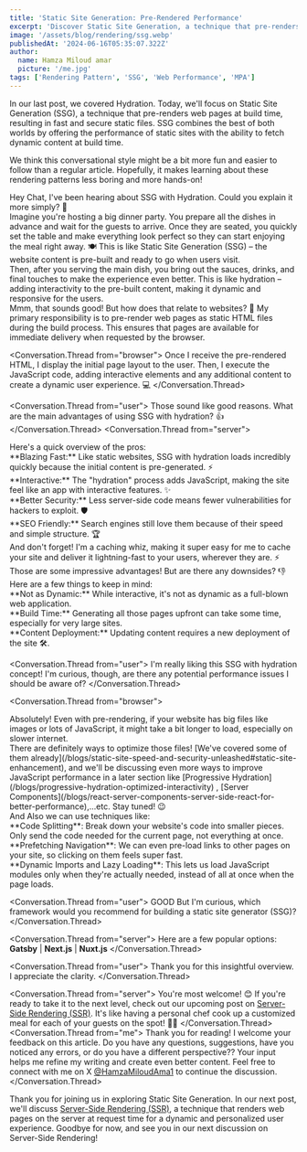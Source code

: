 ```yaml
---
title: 'Static Site Generation: Pre-Rendered Performance'
excerpt: 'Discover Static Site Generation, a technique that pre-renders pages at build time for optimal performance.'
image: '/assets/blog/rendering/ssg.webp'
publishedAt: '2024-06-16T05:35:07.322Z'
author:
  name: Hamza Miloud amar
  picture: '/me.jpg'
tags: ['Rendering Pattern', 'SSG', 'Web Performance', 'MPA']
---
```


In our last post, we covered Hydration. Today, we'll focus on Static Site Generation (SSG), a technique that pre-renders web pages at build time, resulting in fast and secure static files. SSG combines the best of both worlds by offering the performance of static sites with the ability to fetch dynamic content at build time.

We think this conversational style might be a bit more fun and easier to follow than a regular article. Hopefully, it makes learning about these rendering patterns less boring and more hands-on!

<Conversation>
  <Conversation.Thread from="user">Hey Chat, I've been hearing about SSG with Hydration. Could you explain it more simply? 🤔</Conversation.Thread>
<Conversation.Thread from="narrator">
  <div>
Imagine you're hosting a big dinner party. You prepare all the dishes in advance and wait for the guests to arrive. Once they are seated, you quickly set the table and make everything look perfect so they can start enjoying the meal right away. 🍽️ This is like Static Site Generation (SSG) – the website content is pre-built and ready to go when users visit.
  </div>
  <div>
    Then, after you serving the main dish, you bring out the sauces,
    drinks, and final touches to make the experience even better. This
    is like hydration – adding interactivity to the pre-built content,
    making it dynamic and responsive for the users.
  </div>
</Conversation.Thread>
<Conversation.Thread from="user">
  Mmm, that sounds good! But how does that relate to websites? 🤔
</Conversation.Thread>
<Conversation.Thread from="server">
  My primary responsibility is to pre-render web pages as static HTML
  files during the build process. This ensures that pages are
  available for immediate delivery when requested by the browser.
</Conversation.Thread>

<Conversation.Thread from="browser">
  Once I receive the pre-rendered HTML, I display the initial page
  layout to the user. Then, I execute the JavaScript code, adding
  interactive elements and any additional content to create a dynamic
  user experience. 💻
</Conversation.Thread>

<Conversation.Thread from="user">
  Those sound like good reasons. What are the main advantages of using
  SSG with hydration? 👍
</Conversation.Thread>
<Conversation.Thread from="server">
  <div>Here's a quick overview of the pros:</div>
  <div>
    **Blazing Fast:** Like static websites, SSG with hydration loads
    incredibly quickly because the initial content is pre-generated.
    ⚡
  </div>
  <div>
    **Interactive:** The "hydration" process adds JavaScript, making
    the site feel like an app with interactive features. ✨
  </div>
  <div>
    **Better Security:** Less server-side code means fewer
    vulnerabilities for hackers to exploit. 🛡️
  </div>
  <div>
    **SEO Friendly:** Search engines still love them because of their
    speed and simple structure. 🏆
  </div>
</Conversation.Thread>
<Conversation.Thread from="cdn">
  <div>
    And don't forget! I'm a caching whiz, making it super easy for me
    to cache your site and deliver it lightning-fast to your users,
    wherever they are. ⚡
  </div>
</Conversation.Thread>
<Conversation.Thread from="user">
  Those are some impressive advantages! But are there any downsides?
  👎
</Conversation.Thread>
<Conversation.Thread from="server">
  <div>Here are a few things to keep in mind: </div>
  <div>
    **Not as Dynamic:** While interactive, it's not as dynamic as a
    full-blown web application.
  </div>
  <div>
    **Build Time:** Generating all those pages upfront can take some
    time, especially for very large sites.
  </div>
  <div>
    **Content Deployment:**  Updating content requires a new deployment of the site 🛠️.
  </div>
</Conversation.Thread>

<Conversation.Thread from="user">
  I'm really liking this SSG with hydration concept! I'm curious,
  though, are there any potential performance issues I should be aware
  of?
</Conversation.Thread>

<Conversation.Thread from="browser">
  <div>
    Absolutely! Even with pre-rendering, if your website has big files
    like images or lots of JavaScript, it might take a bit longer to
    load, especially on slower internet.
  </div>
</Conversation.Thread>
<Conversation.Thread from="browser">
  <div>
    There are definitely ways to optimize those files! [We've covered
    some of them
    already](/blogs/static-site-speed-and-security-unleashed#static-site-enhancement),
    and we'll be discussing even more ways to improve JavaScript
    performance in a later section like [Progressive
    Hydration](/blogs/progressive-hydration-optimized-interactivity) ,
    [Server
    Components](/blogs/react-server-components-server-side-react-for-better-performance),...etc.
    Stay tuned! 😉
  </div>
  <div>And Also we can use techniques like:</div>
  <div>
    **Code Splitting**: Break down your website's code into smaller
    pieces. Only send the code needed for the current page, not
    everything at once.
  </div>
  <div>
    **Prefetching Navigation**: We can even pre-load links to other
    pages on your site, so clicking on them feels super fast.
  </div>
  <div>
    **Dynamic Imports and Lazy Loading**: This lets us load JavaScript
    modules only when they're actually needed, instead of all at once
    when the page loads.
  </div>
</Conversation.Thread>

<Conversation.Thread from="user">
  GOOD But I'm curious, which framework would you recommend for
  building a static site generator (SSG)?
</Conversation.Thread>

<Conversation.Thread from="server">
  Here are a few popular options: **Gatsby** | **Next.js** |
  **Nuxt.js**
</Conversation.Thread>

<Conversation.Thread from="user">
  Thank you for this insightful overview. I appreciate the clarity.
</Conversation.Thread>

<Conversation.Thread from="server">
  You're most welcome! 😊 If you're ready to take it to the next level, check out our upcoming post on [Server-Side Rendering (SSR)](/blogs/server-side-rendering-dynamic-content-delivery). It's like having a personal chef cook up a customized meal for each of your guests on the spot! 🧑‍🍳
</Conversation.Thread>
<Conversation.Thread from="me">
  Thank you for reading! I welcome your feedback on this article. Do
  you have any questions, suggestions, have you noticed any errors,
  or do you have a different perspective?? Your input helps me refine
  my writing and create even better content. Feel free to connect with
  me on X [@HamzaMiloudAma1](https://x.com/HamzaMiloudAma1) to
  continue the discussion.
</Conversation.Thread>
</Conversation>

Thank you for joining us in exploring Static Site Generation. In our next
post, we'll discuss [Server-Side Rendering (SSR)](/blogs/server-side-rendering-dynamic-content-delivery),
a technique that renders web pages on the server at request time for a
dynamic and personalized user experience. Goodbye for now, and see you
in our next discussion on Server-Side Rendering!
